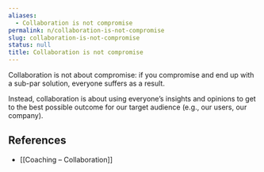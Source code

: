 ```yaml
---
aliases:
  - Collaboration is not compromise
permalink: n/collaboration-is-not-compromise
slug: collaboration-is-not-compromise
status: null
title: Collaboration is not compromise
---
```

Collaboration is not about compromise: if you compromise and end up with a sub-par solution, everyone suffers as a result.

Instead, collaboration is about using everyone’s insights and opinions to get to the best possible outcome for our target audience (e.g., our users, our company).

## References

- [[Coaching – Collaboration]]
